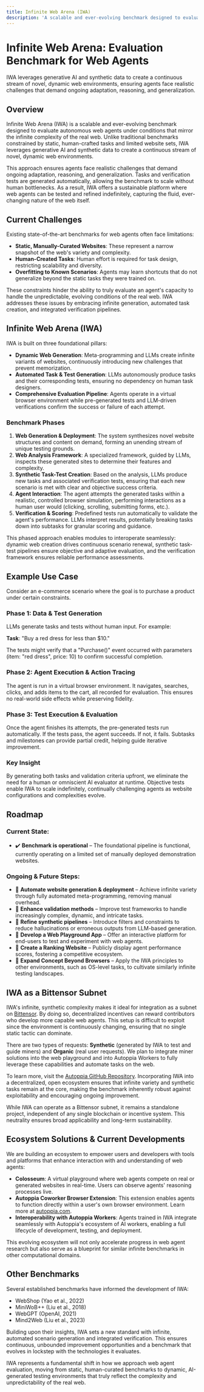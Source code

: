 ```yaml
---
title: Infinite Web Arena (IWA)
description: 'A scalable and ever-evolving benchmark designed to evaluate autonomous web agents under conditions that mirror the infinite complexity of the real web'
---
```


# Infinite Web Arena: Evaluation Benchmark for Web Agents

<Info>
IWA leverages generative AI and synthetic data to create a continuous stream of novel, dynamic web environments, ensuring agents face realistic challenges that demand ongoing adaptation, reasoning, and generalization.
</Info>

## Overview

Infinite Web Arena (IWA) is a scalable and ever-evolving benchmark designed to evaluate autonomous web agents under conditions that mirror the infinite complexity of the real web. Unlike traditional benchmarks constrained by static, human-crafted tasks and limited website sets, IWA leverages generative AI and synthetic data to create a continuous stream of novel, dynamic web environments.

This approach ensures agents face realistic challenges that demand ongoing adaptation, reasoning, and generalization. Tasks and verification tests are generated automatically, allowing the benchmark to scale without human bottlenecks. As a result, IWA offers a sustainable platform where web agents can be tested and refined indefinitely, capturing the fluid, ever-changing nature of the web itself.

## Current Challenges

Existing state-of-the-art benchmarks for web agents often face limitations:

- **Static, Manually-Curated Websites**: These represent a narrow snapshot of the web's variety and complexity.
- **Human-Created Tasks**: Human effort is required for task design, restricting scalability and diversity.
- **Overfitting to Known Scenarios**: Agents may learn shortcuts that do not generalize beyond the static tasks they were trained on.

These constraints hinder the ability to truly evaluate an agent's capacity to handle the unpredictable, evolving conditions of the real web. IWA addresses these issues by embracing infinite generation, automated task creation, and integrated verification pipelines.

## Infinite Web Arena (IWA)

IWA is built on three foundational pillars:

- **Dynamic Web Generation**: Meta-programming and LLMs create infinite variants of websites, continuously introducing new challenges that prevent memorization.
- **Automated Task & Test Generation**: LLMs autonomously produce tasks and their corresponding tests, ensuring no dependency on human task designers.
- **Comprehensive Evaluation Pipeline**: Agents operate in a virtual browser environment while pre-generated tests and LLM-driven verifications confirm the success or failure of each attempt.

### Benchmark Phases

1. **Web Generation & Deployment**: The system synthesizes novel website structures and content on demand, forming an unending stream of unique testing grounds.
2. **Web Analysis Framework**: A specialized framework, guided by LLMs, inspects these generated sites to determine their features and complexity.
3. **Synthetic Task-Test Creation**: Based on the analysis, LLMs produce new tasks and associated verification tests, ensuring that each new scenario is met with clear and objective success criteria.
4. **Agent Interaction**: The agent attempts the generated tasks within a realistic, controlled browser simulation, performing interactions as a human user would (clicking, scrolling, submitting forms, etc.).
5. **Verification & Scoring**: Predefined tests run automatically to validate the agent's performance. LLMs interpret results, potentially breaking tasks down into subtasks for granular scoring and guidance.

This phased approach enables modules to interoperate seamlessly: dynamic web creation drives continuous scenario renewal, synthetic task-test pipelines ensure objective and adaptive evaluation, and the verification framework ensures reliable performance assessments.

## Example Use Case

Consider an e-commerce scenario where the goal is to purchase a product under certain constraints.

### Phase 1: Data & Test Generation

LLMs generate tasks and tests without human input. For example:

**Task**: "Buy a red dress for less than $10."

The tests might verify that a "Purchase()" event occurred with parameters (item: "red dress", price: 10) to confirm successful completion.

### Phase 2: Agent Execution & Action Tracing

The agent is run in a virtual browser environment. It navigates, searches, clicks, and adds items to the cart, all recorded for evaluation. This ensures no real-world side effects while preserving fidelity.

### Phase 3: Test Execution & Evaluation

Once the agent finishes its attempts, the pre-generated tests run automatically. If the tests pass, the agent succeeds. If not, it fails. Subtasks and milestones can provide partial credit, helping guide iterative improvement.

### Key Insight

By generating both tasks and validation criteria upfront, we eliminate the need for a human or omniscient AI evaluator at runtime. Objective tests enable IWA to scale indefinitely, continually challenging agents as website configurations and complexities evolve.

## Roadmap

### Current State:
- ✔️ **Benchmark is operational** – The foundational pipeline is functional, currently operating on a limited set of manually deployed demonstration websites.

### Ongoing & Future Steps:
- 🔄 **Automate website generation & deployment** – Achieve infinite variety through fully automated meta-programming, removing manual overhead.
- 🔄 **Enhance validation methods** – Improve test frameworks to handle increasingly complex, dynamic, and intricate tasks.
- 🔄 **Refine synthetic pipelines** – Introduce filters and constraints to reduce hallucinations or erroneous outputs from LLM-based generation.
- 🔄 **Develop a Web Playground App** – Offer an interactive platform for end-users to test and experiment with web agents.
- 🔄 **Create a Ranking Website** – Publicly display agent performance scores, fostering a competitive ecosystem.
- 🔄 **Expand Concept Beyond Browsers** – Apply the IWA principles to other environments, such as OS-level tasks, to cultivate similarly infinite testing landscapes.

## IWA as a Bittensor Subnet

IWA's infinite, synthetic complexity makes it ideal for integration as a subnet on [Bittensor](https://bittensor.com/). By doing so, decentralized incentives can reward contributors who develop more capable web agents. This setup is difficult to exploit since the environment is continuously changing, ensuring that no single static tactic can dominate.

There are two types of requests: **Synthetic** (generated by IWA to test and guide miners) and **Organic** (real user requests). We plan to integrate miner solutions into the web playground and into Autoppia Workers to fully leverage these capabilities and automate tasks on the web.

To learn more, visit the [Autoppia GitHub Repository](https://github.com/autoppia). Incorporating IWA into a decentralized, open ecosystem ensures that infinite variety and synthetic tasks remain at the core, making the benchmark inherently robust against exploitability and encouraging ongoing improvement.

While IWA can operate as a Bittensor subnet, it remains a standalone project, independent of any single blockchain or incentive system. This neutrality ensures broad applicability and long-term sustainability.

## Ecosystem Solutions & Current Developments

We are building an ecosystem to empower users and developers with tools and platforms that enhance interaction with and understanding of web agents:

- **Colosseum**: A virtual playground where web agents compete on real or generated websites in real-time. Users can observe agents' reasoning processes live.
- **Autoppia Coworker Browser Extension**: This extension enables agents to function directly within a user's own browser environment. Learn more at [autoppia.com](https://autoppia.com/).
- **Interoperability with Autoppia Workers**: Agents trained in IWA integrate seamlessly with Autoppia's ecosystem of AI workers, enabling a full lifecycle of development, testing, and deployment.

This evolving ecosystem will not only accelerate progress in web agent research but also serve as a blueprint for similar infinite benchmarks in other computational domains.

## Other Benchmarks

Several established benchmarks have informed the development of IWA:

- WebShop (Yao et al., 2022)
- MiniWoB++ (Liu et al., 2018)
- WebGPT (OpenAI, 2021)
- Mind2Web (Liu et al., 2023)

Building upon their insights, IWA sets a new standard with infinite, automated scenario generation and integrated verification. This ensures continuous, unbounded improvement opportunities and a benchmark that evolves in lockstep with the technologies it evaluates.

<Note>
IWA represents a fundamental shift in how we approach web agent evaluation, moving from static, human-curated benchmarks to dynamic, AI-generated testing environments that truly reflect the complexity and unpredictability of the real web.
</Note>